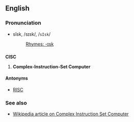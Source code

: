 ==English==

===Pronunciation===
*sĭsk, /sɪsk/, /<tt>sIsk</tt>/
*:[[Rhymes:English:-ɪsk|Rhymes: -ɪsk]]

==={{acronym}}===
'''CISC'''

# {{computing}} '''Complex-Instruction-Set Computer'''

====Antonyms====
*[[RISC]]

===See also===
*[[w:Complex_Instruction_Set_Computer|Wikipedia article on Complex Instruction Set Computer]]